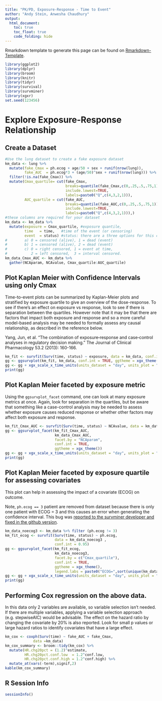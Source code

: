 ```yaml
---
title: "PK/PD, Exposure-Response - Time to Event"
author: "Andy Stein, Anwesha Chaudhury"
output:
  html_document:
    toc: true
    toc_float: true
    code_folding: hide
---
```


Rmarkdown template to generate this page can be found on [Rmarkdown-Template](Rmarkdown/Multiple_Ascending_Dose_PKPD_time_to_event.Rmd).


```r
library(ggplot2)
library(dplyr)
library(broom)
library(knitr)
library(tidyr)
library(survival)
library(survminer)
library(xgxr)
set.seed(123456)
```

# Explore Exposure-Response Relationship

## Create a Dataset

```r
#Use the lung dataset to create a fake exposure dataset
km_data <- lung %>%
  mutate(fake_Cmax = ph.ecog + age/50 + sex + runif(nrow(lung)),
         fake_AUC  = ph.ecog*3 + (age/50)^sex + runif(nrow(lung))) %>%
  filter(!is.na(fake_Cmax)) %>%
  mutate(Cmax_quartile= cut(fake_Cmax,
                            breaks=quantile(fake_Cmax,c(0,.25,.5,.75,1)),
                            include.lowest=TRUE,
                            labels=paste0("Q",c(4,3,2,1))),
         AUC_quartile = cut(fake_AUC,
                            breaks=quantile(fake_AUC,c(0,.25,.5,.75,1)),
                            include.lowest=TRUE,
                            labels=paste0("Q",c(4,3,2,1))),)
#these columns are required for your dataset
km_data <- km_data %>%
  mutate(exposure = Cmax_quartile, #exposure quantile,
         time   = time,   #time of the event (or censoring)
         event  = status) #status: there are a three options for this column (see ?Surv)
#        a) 0 = censored (alive), 1 = dead (event)
#        b) 1 = censored (alive), 2 = dead (event)
#        c) 0 = right censored, 1 = event at time, 
#           2 = left censored,  3 = interval censored.
km_data_Cmax_AUC <- km_data %>%
  gather(NCAparam, NCAvalue, Cmax_quartile:AUC_quartile) 
```

## Plot Kaplan Meier with Confidence Intervals using only Cmax

Time-to-event plots can be summarized by Kaplan-Meier plots and stratified by exposure quartile to give an overview of the dose-response.  To see if there's an effect on exposure vs response, look to see if there is separation between the quartiles.  However note that it may be that there are factors that impact both exposure and response and so a more careful model-based analysis may be needed to formally assess any causal relationship, as described in the reference below.

Yang, Jun, et al. "The combination of exposure‐response and case‐control analyses in regulatory decision making." The Journal of Clinical Pharmacology 53.2 (2013): 160-166.

```r
km_fit <- survfit(Surv(time, status) ~ exposure, data = km_data, conf.int = 0.95)
gg <- ggsurvplot(km_fit, km_data, conf.int = TRUE, ggtheme = xgx_theme())
gg <- gg + xgx_scale_x_time_units(units_dataset = "day", units_plot = "year")
print(gg)
```


## Plot Kaplan Meier faceted by exposure metric

Using the `ggsurvplot_facet` command, one can look at many exposure metrics at once.  Again, look for separation in the quartiles, but be aware that something like a case-control analysis may be needed to assess whether exposure causes reduced response or whether other factors may affect both exposure and response.

```r
km_fit_Cmax_AUC <- survfit(Surv(time, status) ~ NCAvalue, data = km_data_Cmax_AUC, conf.int = 0.95)
gg <- ggsurvplot_facet(km_fit_Cmax_AUC, 
                       km_data_Cmax_AUC, 
                       facet.by = "NCAparam",
                       conf.int = TRUE, 
                       ggtheme = xgx_theme())
gg <- gg + xgx_scale_x_time_units(units_dataset = "day", units_plot = "year")
print(gg)
```

## Plot Kaplan Meier faceted by exposure quartile for assessing covariates

This plot can help in assessing the impact of a covariate (ECOG) on outcome.

Note, `ph.ecog == 3` patient are removed from dataset because there is only one patient
with ECOG = 3 and this causes an error when generating the confidence interval.  This bug was [reported to the survminer developer and fixed in the github version](https://github.com/kassambara/survminer/issues/443).

```r
km_data_noecog3 <- km_data %>% filter (ph.ecog != 3)
km_fit_ecog <- survfit(Surv(time, status) ~ ph.ecog, 
                       data = km_data_noecog3 , 
                       conf.int = 0.95)
gg <- ggsurvplot_facet(km_fit_ecog, 
                       km_data_noecog3, 
                       facet.by = c("Cmax_quartile"),
                       conf.int = TRUE,
                       ggtheme = xgx_theme(),
                       legend.labs = paste0("ECOG=",sort(unique(km_data_noecog3$ph.ecog))))
gg <- gg + xgx_scale_x_time_units(units_dataset = "day", units_plot = "year")
print(gg)
```

## Performing Cox regression on the above data. 
In this data only 2 variables are available, so variable selection isn't needed. If there are multiple variables, applying a variable selection approach (e.g. stepwiseAIC) would be advisable. The effect on the hazard ratio by changing the covariate by 20% is also reported.  Look for small p values or large hazard ratios to identify covariates that have a large effect.

```r
km_cox <- coxph(Surv(time) ~ fake_AUC + fake_Cmax,
             data =km_data)
km_cox_summary <- broom::tidy(km_cox) %>%
  mutate(HR.chg20pct = (1.2)^estimate,
         HR.chg20pct.conf.low  = 1.2^conf.low,
         HR.chg20pct.conf.high = 1.2^conf.high) %>%
  mutate_at(vars(-term),signif,2)
kable(km_cox_summary)  
```

## R Session Info
```r
sessionInfo()
```
